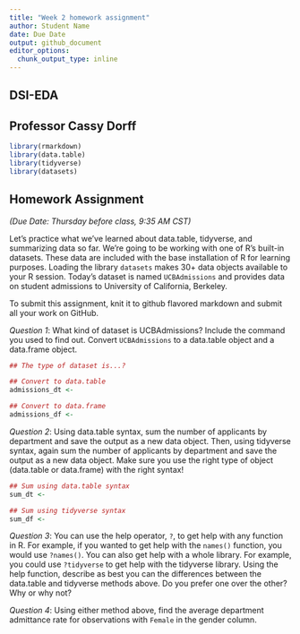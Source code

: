 ```yaml
---
title: "Week 2 homework assignment"
author: Student Name
date: Due Date
output: github_document
editor_options:
  chunk_output_type: inline
---
```


## DSI-EDA
## Professor Cassy Dorff

```r
library(rmarkdown)
library(data.table)
library(tidyverse)
library(datasets)
```

## Homework Assignment
*(Due Date: Thursday before class, 9:35 AM CST)*

Let's practice what we've learned about data.table, tidyverse, and summarizing data so far. We're going to be working with one of R's built-in datasets. These data are included with the base installation of R for learning purposes. Loading the library `datasets` makes 30+ data objects available to your R session. Today's dataset is named `UCBAdmissions` and provides data on student admissions to University of California, Berkeley.

To submit this assignment, knit it to github flavored markdown and submit all your work on GitHub.

*Question 1*: What kind of dataset is UCBAdmissions? Include the command you used to find out. Convert `UCBAdmissions` to a data.table object and a data.frame object.

```r
## The type of dataset is...?

## Convert to data.table
admissions_dt <-

## Convert to data.frame
admissions_df <-    
```

*Question 2*: Using data.table syntax, sum the number of applicants by department and save the output as a new data object. Then, using tidyverse syntax, again sum the number of applicants by department and save the output as a new data object. Make sure you use the right type of object (data.table or data.frame) with the right syntax!

```r
## Sum using data.table syntax
sum_dt <-

## Sum using tidyverse syntax
sum_df <-
```

*Question 3*: You can use the help operator, `?`, to get help with any function in R. For example, if you wanted to get help with the `names()` function, you would use `?names()`. You can also get help with a whole library. For example, you could use `?tidyverse` to get help with the tidyverse library. Using the help function, describe as best you can the differences between the data.table and tidyverse methods above. Do you prefer one over the other? Why or why not?



*Question 4*: Using either method above, find the average department admittance rate for observations with `Female` in the gender column.
